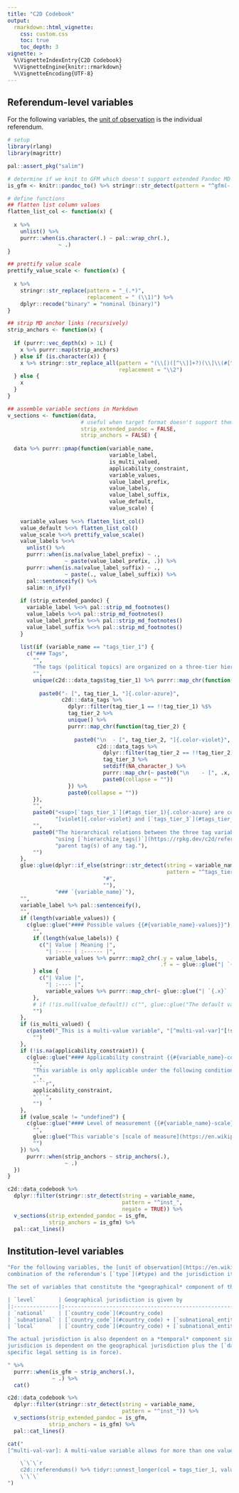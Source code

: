 ```yaml
---
title: "C2D Codebook"
output:
  rmarkdown::html_vignette:
    css: custom.css
    toc: true
    toc_depth: 3
vignette: >
  %\VignetteIndexEntry{C2D Codebook}
  %\VignetteEngine{knitr::rmarkdown}
  %\VignetteEncoding{UTF-8}
---
```


## Referendum-level variables

For the following variables, the [unit of observation](https://en.wikipedia.org/wiki/Unit_of_observation) is the individual referendum.

```r
# setup
library(rlang)
library(magrittr)

pal::assert_pkg("salim")

# determine if we knit to GFM which doesn't support extended Pandoc MD syntax (like footnotes)
is_gfm <- knitr::pandoc_to() %>% stringr::str_detect(pattern = "^gfm(-|$)")

# define functions
## flatten list column values
flatten_list_col <- function(x) {
  
  x %>%
    unlist() %>%
    purrr::when(is.character(.) ~ pal::wrap_chr(.),
                ~ .)
}

## prettify value scale
prettify_value_scale <- function(x) {
  
  x %>%
    stringr::str_replace(pattern = "_(.*)",
                         replacement = " (\\1)") %>%
    dplyr::recode("binary" = "nominal (binary)")
}

## strip MD anchor links (recursively)
strip_anchors <- function(x) {
  
  if (purrr::vec_depth(x) > 1L) {
    x %>% purrr::map(strip_anchors)
  } else if (is.character(x)) {
    x %>% stringr::str_replace_all(pattern = "(\\[)([^\\]]+?)(\\]\\(#[^\\)]+?\\))",
                                   replacement = "\\2")
  } else {
    x
  }
}

## assemble variable sections in Markdown
v_sections <- function(data,
                       # useful when target format doesn't support them like GFM in roxygen2 documentation
                       strip_extended_pandoc = FALSE,
                       strip_anchors = FALSE) {
  
  data %>% purrr::pmap(function(variable_name,
                                variable_label,
                                is_multi_valued,
                                applicability_constraint,
                                variable_values,
                                value_label_prefix,
                                value_labels,
                                value_label_suffix,
                                value_default,
                                value_scale) {
    
    variable_values %<>% flatten_list_col()
    value_default %<>% flatten_list_col()
    value_scale %<>% prettify_value_scale()
    value_labels %<>%
      unlist() %>%
      purrr::when(is.na(value_label_prefix) ~ .,
                  ~ paste(value_label_prefix, .)) %>%
      purrr::when(is.na(value_label_suffix) ~ .,
                  ~ paste(., value_label_suffix)) %>%
      pal::sentenceify() %>%
      salim::n_ify()
    
    if (strip_extended_pandoc) {
      variable_label %<>% pal::strip_md_footnotes()
      value_labels %<>% pal::strip_md_footnotes()
      value_label_prefix %<>% pal::strip_md_footnotes()
      value_label_suffix %<>% pal::strip_md_footnotes()
    }
    
    list(if (variable_name == "tags_tier_1") {
      c("### Tags",
        "",
        "The tags (political topics) are organized on a three-tier hierarchy as follows:",
        "",
        unique(c2d:::data_tags$tag_tier_1) %>% purrr::map_chr(function(tag_tier_1) {
          
          paste0("- [", tag_tier_1, "]{.color-azure}",
                 c2d:::data_tags %>%
                   dplyr::filter(tag_tier_1 == !!tag_tier_1) %$%
                   tag_tier_2 %>%
                   unique() %>%
                   purrr::map_chr(function(tag_tier_2) {
                     
                     paste0("\n  - [", tag_tier_2, "]{.color-violet}",
                            c2d:::data_tags %>%
                              dplyr::filter(tag_tier_2 == !!tag_tier_2) %$%
                              tag_tier_3 %>%
                              setdiff(NA_character_) %>%
                              purrr::map_chr(~ paste0("\n    - [", .x, "]{.color-rose}")) %>%
                              paste0(collapse = ""))
                   }) %>%
                   paste0(collapse = ""))
        }),
        "",
        paste0("<sup>[`tags_tier_1`](#tags_tier_1){.color-azure} are colored in [azure]{.color-azure}, [`tags_tier_2`](#tags_tier_2){.color-violet} in ",
               "[violet]{.color-violet} and [`tags_tier_3`](#tags_tier_3){.color-rose} in [rose]{.color-rose}.</sup>")[!strip_extended_pandoc],
        "",
        paste0("The hierarchical relations between the three tag variables `tags_tier_1`, `tags_tier_2` and `tags_tier_3` can be reconstructed at any time ",
               "using [`hierarchize_tags()`](https://rpkg.dev/c2d/reference/hierarchize_tags.html). This function can also be used to simply determine the ",
               "parent tag(s) of any tag."),
        "")
    },
    glue::glue(dplyr::if_else(stringr::str_detect(string = variable_name,
                                                  pattern = "^tags_tier_\\d+$"),
                              "#",
                              ""),
               "### `{variable_name}`"),
    "",
    variable_label %>% pal::sentenceify(),
    "",
    if (length(variable_values)) {
      c(glue::glue("#### Possible values {{#{variable_name}-values}}"),
        "",
        if (length(value_labels)) {
          c("| Value | Meaning |",
            "| :---- | :------ |",
            variable_values %>% purrr::map2_chr(.y = value_labels,
                                                .f = ~ glue::glue("| `{.x}` | {.y} |")))
        } else {
          c("| Value |",
            "| :---- |",
            variable_values %>% purrr::map_chr(~ glue::glue("| `{.x}` |")))
        },
        # if (!is.null(value_default)) c("", glue::glue("The default value is: `{value_default}`")),
        "")
    },
    if (is_multi_valued) {
      c(paste0("_This is a multi-value variable", "[^multi-val-var]"[!strip_extended_pandoc], " and thus of type `list`._"),
        "")
    },
    if (!is.na(applicability_constraint)) {
      c(glue::glue("#### Applicability constraint {{#{variable_name}-constraint}}"),
        "",
        "This variable is only applicable under the following condition:",
        "",
        "```r",
        applicability_constraint,
        "```",
        "")
    },
    if (value_scale != "undefined") {
      c(glue::glue("#### Level of measurement {{#{variable_name}-scale}}"),
        "",
        glue::glue("This variable's [scale of measure](https://en.wikipedia.org/wiki/Level_of_measurement) is the **{value_scale}** level."),
        "")
    }) %>%
      purrr::when(strip_anchors ~ strip_anchors(.),
                  ~ .)
  })
}

c2d::data_codebook %>%
  dplyr::filter(stringr::str_detect(string = variable_name,
                                    pattern = "^inst_",
                                    negate = TRUE)) %>%
  v_sections(strip_extended_pandoc = is_gfm,
             strip_anchors = is_gfm) %>%
  pal::cat_lines()
```

## Institution-level variables

```r
"For the following variables, the [unit of observation](https://en.wikipedia.org/wiki/Unit_of_observation) is the referendum's *institutional instrument*, a
combination of the referendum's [`type`](#type) and the jurisdiction it took place.

The set of variables that constitute the *geographical* component of the jurisdiction is dependent on the referendum's [`level`](#level):

| `level`       | Geographical jurisdiction is given by                                                                                     |
|:--------------|:--------------------------------------------------------------------------------------------------------------------------|
| `national`    | [`country_code`](#country_code)                                                                                           |
| `subnational` | [`country_code`](#country_code) + [`subnational_entity_name`](#subnational_entity_name)                                   |
| `local`       | [`country_code`](#country_code) + [`subnational_entity_name`](#subnational_entity_name) + [`municipality`](#municipality) |

The actual jurisdiction is also dependent on a *temporal* component since the legal setting in a geographical jurisdiction can vary over time. Thus, the actual
jurisdicion is dependent on the geographical jurisdiction plus the [`date`](#date) a referendum took place (more specifically the date *range* in between a
specific legal setting is in force).

" %>%
  purrr::when(is_gfm ~ strip_anchors(.),
              ~ .) %>%
  cat()

c2d::data_codebook %>%
  dplyr::filter(stringr::str_detect(string = variable_name,
                                    pattern = "^inst_")) %>%
  v_sections(strip_extended_pandoc = is_gfm,
             strip_anchors = is_gfm) %>%
  pal::cat_lines()
```

```r
cat("
[^multi-val-var]: A multi-value variable allows for more than one value per observation and thus breaks with the [tidy-data convention](https://tidyr.tidyverse.org/articles/tidy-data.html). Use [`tidyr::unnest_longer()`](https://tidyr.tidyverse.org/reference/hoist.html) to convert data containing such a variable to long format. To unnest `tags_tier_1` to `tag_tier_1` for example, use:

    \`\`\`r
    c2d::referendums() %>% tidyr::unnest_longer(col = tags_tier_1, values_to = \"tag_tier_1\")
    \`\`\`
")
```
